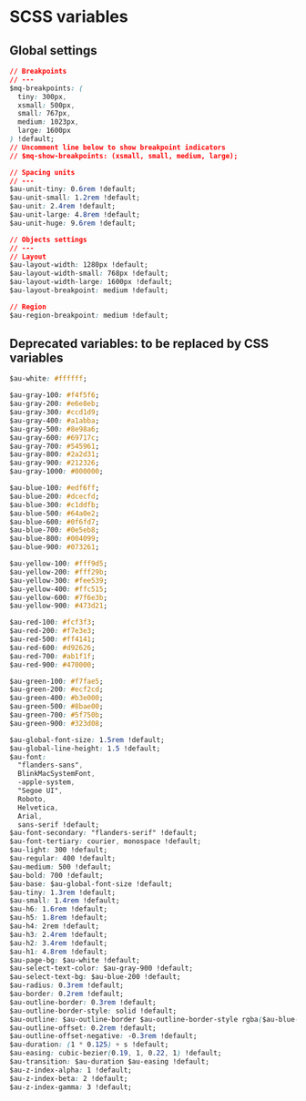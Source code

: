 
<Meta title="Variables/Sass Variables" />

<style>{`
  .sbdocs-p,
  .sbdocs-ul,
  .sbdocs-li,
  .sbdocs-p code {
    font-weight: 400;
    font-size: 1.6rem;
  }

  .sbdocs-a {
    display: inline-flex;
    align-items: center;
    font-family: var(--au-font);
    transition: color var(--au-transition), text-decoration var(--au-transition);
    font-weight: var(--au-regular);
    text-decoration: underline;
    text-decoration-color: var(--au-blue-300);
    color: var(--au-blue-700);
  }

  .sbdocs-a:visited {
    color: var(--au-blue-700);
  }

  .sbdocs-a:hover,
  .sbdocs-a:focus {
    color: var(--au-blue-900);
    text-decoration-color: var(--au-blue-200);
  }

  .sbdocs-a:focus {
    outline: var(--au-outline);
    outline-offset: var(--au-outline-offset);
  }

  code {
    font-family: courier, monospace;
  }

  .os-content {
    background-color: var(--au-gray-100);
  }
`}</style>

# SCSS variables

## Global settings

```css
// Breakpoints
// ---
$mq-breakpoints: (
  tiny: 300px,
  xsmall: 500px,
  small: 767px,
  medium: 1023px,
  large: 1600px
) !default;
// Uncomment line below to show breakpoint indicators
// $mq-show-breakpoints: (xsmall, small, medium, large);

// Spacing units
// ---
$au-unit-tiny: 0.6rem !default;
$au-unit-small: 1.2rem !default;
$au-unit: 2.4rem !default;
$au-unit-large: 4.8rem !default;
$au-unit-huge: 9.6rem !default;

// Objects settings
// ---
// Layout
$au-layout-width: 1280px !default;
$au-layout-width-small: 768px !default;
$au-layout-width-large: 1600px !default;
$au-layout-breakpoint: medium !default;

// Region
$au-region-breakpoint: medium !default;
```

## Deprecated variables: to be replaced by CSS variables

```css
$au-white: #ffffff;

$au-gray-100: #f4f5f6;
$au-gray-200: #e6e8eb;
$au-gray-300: #ccd1d9;
$au-gray-400: #a1abba;
$au-gray-500: #8e98a6;
$au-gray-600: #69717c;
$au-gray-700: #545961;
$au-gray-800: #2a2d31;
$au-gray-900: #212326;
$au-gray-1000: #000000;

$au-blue-100: #edf6ff;
$au-blue-200: #dcecfd;
$au-blue-300: #c1ddfb;
$au-blue-500: #64a0e2;
$au-blue-600: #0f6fd7;
$au-blue-700: #0e5eb8;
$au-blue-800: #004099;
$au-blue-900: #073261;

$au-yellow-100: #fff9d5;
$au-yellow-200: #fff29b;
$au-yellow-300: #fee539;
$au-yellow-400: #ffc515;
$au-yellow-600: #7f6e3b;
$au-yellow-900: #473d21;

$au-red-100: #fcf3f3;
$au-red-200: #f7e3e3;
$au-red-500: #ff4141;
$au-red-600: #d92626;
$au-red-700: #ab1f1f;
$au-red-900: #470000;

$au-green-100: #f7fae5;
$au-green-200: #ecf2cd;
$au-green-400: #b3e000;
$au-green-500: #8bae00;
$au-green-700: #5f750b;
$au-green-900: #323d08;

$au-global-font-size: 1.5rem !default;
$au-global-line-height: 1.5 !default;
$au-font:
  "flanders-sans",
  BlinkMacSystemFont,
  -apple-system,
  "Segoe UI",
  Roboto,
  Helvetica,
  Arial,
  sans-serif !default;
$au-font-secondary: "flanders-serif" !default;
$au-font-tertiary: courier, monospace !default;
$au-light: 300 !default;
$au-regular: 400 !default;
$au-medium: 500 !default;
$au-bold: 700 !default;
$au-base: $au-global-font-size !default;
$au-tiny: 1.3rem !default;
$au-small: 1.4rem !default;
$au-h6: 1.6rem !default;
$au-h5: 1.8rem !default;
$au-h4: 2rem !default;
$au-h3: 2.4rem !default;
$au-h2: 3.4rem !default;
$au-h1: 4.8rem !default;
$au-page-bg: $au-white !default;
$au-select-text-color: $au-gray-900 !default;
$au-select-text-bg: $au-blue-200 !default;
$au-radius: 0.3rem !default;
$au-border: 0.2rem !default;
$au-outline-border: 0.3rem !default;
$au-outline-border-style: solid !default;
$au-outline: $au-outline-border $au-outline-border-style rgba($au-blue-600, 0.65) !default;
$au-outline-offset: 0.2rem !default;
$au-outline-offset-negative: -0.3rem !default;
$au-duration: (1 * 0.125) + s !default;
$au-easing: cubic-bezier(0.19, 1, 0.22, 1) !default;
$au-transition: $au-duration $au-easing !default;
$au-z-index-alpha: 1 !default;
$au-z-index-beta: 2 !default;
$au-z-index-gamma: 3 !default;
```
